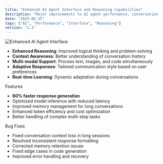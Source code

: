 ```yaml
---
title: "Enhanced AI Agent Interface and Reasoning Capabilities"
description: "Major improvements to AI agent performance, conversation interface, and reasoning abilities."
date: "2025-06-15"
tags: ["AI", "Performance", "Interface", "Reasoning"]
version: "1.2"
---
```


![Enhanced AI Agent Interface](https://images.unsplash.com/photo-1677442136019-21780ecad995?w=900&auto=format&fit=crop&q=60&ixlib=rb-4.1.0&ixid=M3wxMjA3fDB8MHxzZWFyY2h8M3x8YWklMjBhZ2VudHxlbnwwfHwwfHx8MA%3D%3D)

- **Enhanced Reasoning**: Improved logical thinking and problem-solving
- **Context Awareness**: Better understanding of conversation history
- **Multi-modal Support**: Process text, images, and code simultaneously
- **Adaptive Responses**: Tailored communication style based on user preferences
- **Real-time Learning**: Dynamic adaptation during conversations

<Accordion type="multiple" collapsible className="w-full not-prose">
  <AccordionItem value="item-1">
    <AccordionTrigger>Features</AccordionTrigger>
    <AccordionContent className="flex flex-col gap-4 text-balance">
      <ul className="list-disc space-y-2 pl-4">
        <li>
          <strong>60% faster response generation</strong>
        </li>
        <li>Optimized model inference with reduced latency</li>
        <li>Improved memory management for long conversations</li>
        <li>Enhanced token efficiency and cost optimization</li>
        <li>Better handling of complex multi-step tasks</li>
      </ul>
    </AccordionContent>
  </AccordionItem>
  <AccordionItem value="item-2">
    <AccordionTrigger>Bug Fixes</AccordionTrigger>
    <AccordionContent className="flex flex-col gap-4 text-balance">
      <ul className="list-disc space-y-2 pl-4">
        <li>Fixed conversation context loss in long sessions</li>
        <li>Resolved inconsistent response formatting</li>
        <li>Corrected memory retention issues</li>
        <li>Fixed edge cases in code generation</li>
        <li>Improved error handling and recovery</li>
      </ul>
    </AccordionContent>
  </AccordionItem>
</Accordion>